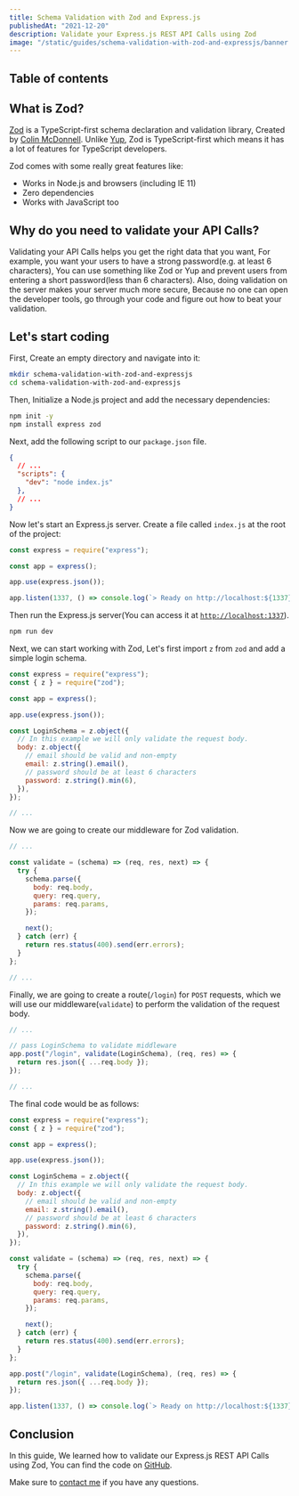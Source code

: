 ```yaml
---
title: Schema Validation with Zod and Express.js
publishedAt: "2021-12-20"
description: Validate your Express.js REST API Calls using Zod
image: "/static/guides/schema-validation-with-zod-and-expressjs/banner.png"
---
```


## Table of contents

## What is Zod?

[Zod](https://github.com/colinhacks/zod) is a TypeScript-first schema declaration and validation library,
Created by [Colin McDonnell](https://twitter.com/colinhacks).
Unlike [Yup](https://github.com/jquense/yup),
Zod is TypeScript-first which means it has a lot of features for TypeScript developers.

Zod comes with some really great features like:

- Works in Node.js and browsers (including IE 11)
- Zero dependencies
- Works with JavaScript too

## Why do you need to validate your API Calls?

Validating your API Calls helps you get the right data that you want,
For example, you want your users to have a strong password(e.g. at least 6 characters),
You can use something like Zod or Yup and prevent users from entering a short password(less than 6 characters).
Also, doing validation on the server makes your server much more secure,
Because no one can open the developer tools, go through your code and figure out how to beat your validation.

## Let's start coding

First, Create an empty directory and navigate into it:

```bash
mkdir schema-validation-with-zod-and-expressjs
cd schema-validation-with-zod-and-expressjs
```

Then, Initialize a Node.js project and add the necessary dependencies:

```bash
npm init -y
npm install express zod
```

Next, add the following script to our `package.json` file.

```json:package.json
{
  // ...
  "scripts": {
    "dev": "node index.js"
  },
  // ...
}
```

Now let's start an Express.js server.
Create a file called `index.js` at the root of the project:

```js:index.js
const express = require("express");

const app = express();

app.use(express.json());

app.listen(1337, () => console.log(`> Ready on http://localhost:${1337}`));
```

Then run the Express.js server(You can access it at [`http://localhost:1337`](http://localhost:1337)).

```bash
npm run dev
```

Next, we can start working with Zod,
Let's first import `z` from `zod` and add a simple login schema.

```js:index.js {2,8-16}
const express = require("express");
const { z } = require("zod");

const app = express();

app.use(express.json());

const LoginSchema = z.object({
  // In this example we will only validate the request body.
  body: z.object({
    // email should be valid and non-empty
    email: z.string().email(),
    // password should be at least 6 characters
    password: z.string().min(6),
  }),
});

// ...
```

Now we are going to create our middleware for Zod validation.

```js:index.js
// ...

const validate = (schema) => (req, res, next) => {
  try {
    schema.parse({
      body: req.body,
      query: req.query,
      params: req.params,
    });

    next();
  } catch (err) {
    return res.status(400).send(err.errors);
  }
};

// ...
```

Finally, we are going to create a route(`/login`) for `POST` requests,
which we will use our middleware(`validate`) to perform the validation of the request body.

```js:index.js
// ...

// pass LoginSchema to validate middleware
app.post("/login", validate(LoginSchema), (req, res) => {
  return res.json({ ...req.body });
});

// ...
```

The final code would be as follows:

```js:index.js
const express = require("express");
const { z } = require("zod");

const app = express();

app.use(express.json());

const LoginSchema = z.object({
  // In this example we will only validate the request body.
  body: z.object({
    // email should be valid and non-empty
    email: z.string().email(),
    // password should be at least 6 characters
    password: z.string().min(6),
  }),
});

const validate = (schema) => (req, res, next) => {
  try {
    schema.parse({
      body: req.body,
      query: req.query,
      params: req.params,
    });

    next();
  } catch (err) {
    return res.status(400).send(err.errors);
  }
};

app.post("/login", validate(LoginSchema), (req, res) => {
  return res.json({ ...req.body });
});

app.listen(1337, () => console.log(`> Ready on http://localhost:${1337}`));
```

## Conclusion

In this guide, We learned how to validate our Express.js REST API Calls using Zod,
You can find the code on [GitHub](https://github.com/imadatyatalah/schema-validation-with-zod-and-expressjs-guide).

Make sure to [contact me](https://twitter.com/ImadAtyat) if you have any questions.
